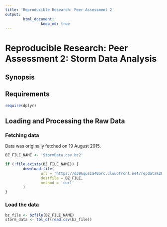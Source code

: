 ```yaml
---
title: 'Reproducible Research: Peer Assessment 2'
output: 
        html_document: 
                keep_md: true
---
```


# Reproducible Research: Peer Assessment 2: Storm Data Analysis

## Synopsis


## Requirements
```r
require(dplyr)
```

## Loading and Processing the Raw Data
### Fetching data
Data was originally fetched on 19 August 2015.
```r
BZ_FILE_NAME <- 'StormData.csv.bz2'

if (!file.exists(BZ_FILE_NAME)) {
        download.file(
                url = 'https://d396qusza40orc.cloudfront.net/repdata%2Fdata%2FStormData.csv.bz2',
                destfile = BZ_FILE,
                method = 'curl'
        )
}
```


### Load the data

```r
bz_file <- bzfile(BZ_FILE_NAME)
storm_data <- tbl_df(read.csv(bz_file))
```
